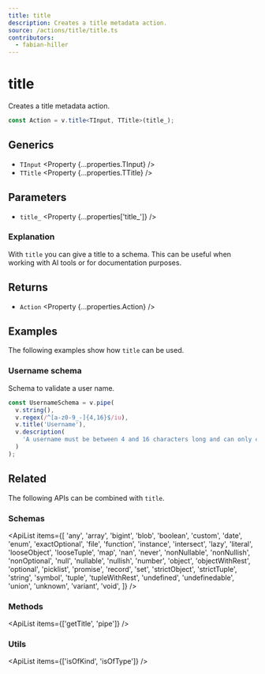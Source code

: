 ```yaml
---
title: title
description: Creates a title metadata action.
source: /actions/title/title.ts
contributors:
  - fabian-hiller
---
```



# title

Creates a title metadata action.

```ts
const Action = v.title<TInput, TTitle>(title_);
```

## Generics

- `TInput` <Property {...properties.TInput} />
- `TTitle` <Property {...properties.TTitle} />

## Parameters

- `title_` <Property {...properties['title_']} />

### Explanation

With `title` you can give a title to a schema. This can be useful when working with AI tools or for documentation purposes.

## Returns

- `Action` <Property {...properties.Action} />

## Examples

The following examples show how `title` can be used.

### Username schema

Schema to validate a user name.

```ts
const UsernameSchema = v.pipe(
  v.string(),
  v.regex(/^[a-z0-9_-]{4,16}$/iu),
  v.title('Username'),
  v.description(
    'A username must be between 4 and 16 characters long and can only contain letters, numbers, underscores and hyphens.'
  )
);
```

## Related

The following APIs can be combined with `title`.

### Schemas

<ApiList
  items={[
    'any',
    'array',
    'bigint',
    'blob',
    'boolean',
    'custom',
    'date',
    'enum',
    'exactOptional',
    'file',
    'function',
    'instance',
    'intersect',
    'lazy',
    'literal',
    'looseObject',
    'looseTuple',
    'map',
    'nan',
    'never',
    'nonNullable',
    'nonNullish',
    'nonOptional',
    'null',
    'nullable',
    'nullish',
    'number',
    'object',
    'objectWithRest',
    'optional',
    'picklist',
    'promise',
    'record',
    'set',
    'strictObject',
    'strictTuple',
    'string',
    'symbol',
    'tuple',
    'tupleWithRest',
    'undefined',
    'undefinedable',
    'union',
    'unknown',
    'variant',
    'void',
  ]}
/>

### Methods

<ApiList items={['getTitle', 'pipe']} />

### Utils

<ApiList items={['isOfKind', 'isOfType']} />
